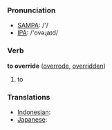 === Pronunciation ===
*[[w:SAMPA|SAMPA]]: /'/
*[[w:IPA|IPA]]: /'ovəɻaɪd/

=== Verb ===

'''to override''' ([[overrode]], [[overridden]])

# to 

=== Translations ===
*[[Indonesian]]: [[]]
*[[Japanese]]: [[]]